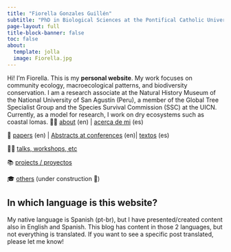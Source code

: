 ```yaml
---
title: "Fiorella Gonzales Guillén"
subtitle: "PhD in Biological Sciences at the Pontifical Catholic University of Chile"
page-layout: full
title-block-banner: false
toc: false
about:
  template: jolla
  image: Fiorella.jpg
---
```


Hi! I'm Fiorella. This is my **personal website**.
My work focuses on community ecology, macroecological patterns, and biodiversity conservation. I am a research associate at the Natural History Museum of the National University of San Agustín (Peru), a member of the Global Tree Specialist Group and the Species Survival Commission (SSC) at the UICN. Currently, as a model for research, I work on dry ecosystems such as coastal lomas.
👩‍💻 [about](about.qmd) (en) \| [acerca de mi](about-es.qmd) (es)

📑 [papers](papers/index.qmd) (en) \| [Abstracts at conferences](papers/en.html) (en)\| [textos](posts/es.qmd) (es)

👩‍🏫 [talks, workshops, etc](content.qmd)

📚 [projects / proyectos](projects/index.qmd)

🎓 [others](research/index.qmd) (under construction 🚧)

::: callout-note
## In which language is this website?


My native language is Spanish (pt-br), but I have presented/created content also in English and Spanish. This blog has content in those 2 languages, but not everything is translated. If you want to see a specific post translated, please let me know!
:::
